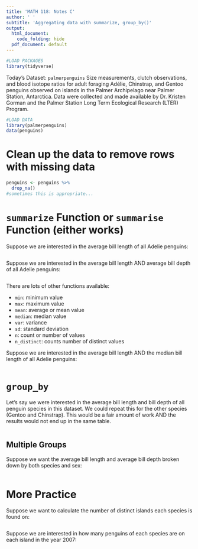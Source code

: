 ```yaml
---
title: 'MATH 118: Notes C'
author: ' '
subtitle: 'Aggregating data with summarize, group_by()'
output:
  html_document:
    code_folding: hide
  pdf_document: default
---
```


```r
#LOAD PACKAGES 
library(tidyverse)
```

Today's Dataset: `palmerpenguins`
Size measurements, clutch observations, and blood isotope ratios for adult foraging Adélie, Chinstrap, and Gentoo penguins observed on islands in the Palmer Archipelago near Palmer Station, Antarctica. Data were collected and made available by Dr. Kristen Gorman and the Palmer Station Long Term Ecological Research (LTER) Program.

```r
#LOAD DATA 
library(palmerpenguins)
data(penguins)
```


# Clean up the data to remove rows with missing data

```r
penguins <- penguins %>%
  drop_na()
#sometimes this is appropriate...
```

# `summarize` Function or `summarise` Function (either works)

Suppose we are interested in the average bill length of all Adelie penguins: 

```r

```

Suppose we are interested in the average bill length AND average bill depth of all Adelie penguins: 

```r

```
There are lots of other functions available: 

- `min`: minimum value
- `max`: maximum value
- `mean`: average or mean value
- `median`: median value
- `var`: variance 
- `sd`: standard deviation 
- `n`: count or number of values
- `n_distinct`: counts number of distinct values

Suppose we are interested in the average bill length AND the median bill length of all Adelie penguins: 

```r

```

# `group_by`

Let's say we were interested in the average bill length and bill depth of all penguin species in this dataset. We could repeat this for the other species (Gentoo and Chinstrap). This would be a fair amount of work AND the results would not end up in the same table. 


```r
```

## Multiple Groups

Suppose we want the average bill length and average bill depth broken down by both species and sex: 

```r

```

# More Practice

Suppose we want to calculate the number of distinct islands each species is found on:

```r

```

Suppose we are interested in how many penguins of each species are on each island in the year 2007: 

```r

```